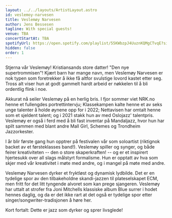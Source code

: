 ```yaml
---
layout: ../../layouts/ArtistLayout.astro
id: veslemoy-narvesen
title: Veslemøy Narvesen
author: Jens Bessesen
tagline: With special guests!
venue: TBA
concertStartAt: TBA
spotifyUrl: https://open.spotify.com/playlist/55KWbzpJ4UuznKQMgCTvqE?si=113077945ee349d9
hidden: false
order: 1
---
```


Stjerna vår Veslemøy! Kristiansands store datter! "Den nye supertrommisen"! Kjært barn har mange navn, men Veslemøy Narvesen er nok typen som foretrekker å ikke få altfor svulstige lovord kastet etter seg. Tross alt viser hun at godt gammelt hardt arbeid er nøkkelen til å bli ordentlig flink i noe.

Akkurat nå seiler Veslemøy på en herlig bris. I fjor sommer viet NRK.no henne et fullengdes portrettintervju; Klassekampen kalte henne et av seks unge talenter å holde øynene opp for i 2022; Nettavisen har omtalt henne som et sjeldent talent; og i 2021 stakk hun av med Oslojazz' talentpris. Veslemøy er også i ferd med å bli fast inventar på Mandaljazz, hvor hun har spilt sammen med blant andre Mall Girl, Schemes og Trondheim Jazzorkester.

I år blir første gang hun opptrer på festivalen vår som soloartist (riktignok backet av et førsteklasses band!). Veslemøy spiller og synger, og både feirer kreativiteten -- den o store skaperkraften! -- og er et inspirert hjertesukk over all slags målstyrt formalisme. Hun er opptatt av hva som skjer med vår kreativitet i møte med andre, og i mangel på møte med andre.

Veslemøy Narvesen dyrker et fryktløst og dynamisk lydbilde. Det er en tydelige spor av den tilbakeholdne skandi-jazzen til plateselskapet ECM, men fritt for det litt tyngende alvoret som kan prege sjangeren. Veslemøy har uttalt at strofer fra Joni Mitchells klassiske album Blue surrer i hodet hennes daglig, og da er det ikke rart at det også er tydelige spor etter singer/songwriter-tradisjonen å høre her.

Kort fortalt: Dette er jazz som dyrker og sprer livsglede!
